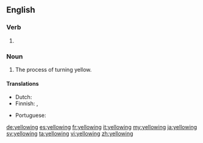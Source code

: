 ==English==

===Verb===
{{head|en|present participle}}

# {{present participle of|yellow|lang=en|nocat=1}}

===Noun===
{{en-noun}}

# The process of turning yellow.

====Translations====
{{trans-top|process of turning yellow}}
* Dutch: {{t+|nl|vergeling|f}}
* Finnish: {{t+|fi|kellastuminen}}, {{t|fi|kellertyminen}}
{{trans-mid}}
* Portuguese: {{t|pt|amarelamento|m}}
{{trans-bottom}}

[[de:yellowing]]
[[es:yellowing]]
[[fr:yellowing]]
[[it:yellowing]]
[[my:yellowing]]
[[ja:yellowing]]
[[sv:yellowing]]
[[ta:yellowing]]
[[vi:yellowing]]
[[zh:yellowing]]